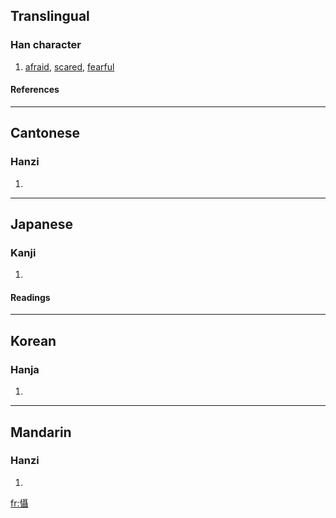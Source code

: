 {{see|慑}}

==Translingual==
===Han character===
{{Han char|rn=61|rad=心|as=18|sn=21|four=9104<sub>1</sub>|canj=心尸十十 (PSJJ)}}
# [[afraid]], [[scared]], [[fearful]]
====References====
{{Han ref|kx=0409.020|dkj=11498|dj=0751.070|hdz=42371.060|uh=61FE|ud=25086|bh=C4E0|bd=50400}}
----
==Cantonese==
===Hanzi===
{{yue-hanzi|jyut=|y=jip3, sip3}}
# {{defn|Cantonese}}
----
==Japanese==
===Kanji===
{{ja-kanji|grade=|rs=心18}}
# {{defn|Japanese}} 
====Readings====
{{ja-readings|on=[[しょう]] (shō)|kun=[[おそれる]] (osoreru)}}
----
==Korean==
===Hanja===
{{ko-hanja|hangeul=섭|eumhun=|rv=seop|mr=sŏp|y=sep}}
# {{defn|Korean}}
----
==Mandarin==
===Hanzi===
{{cmn-hanzi|sim=慑|pin=[[shè]] ([[she4]])|wg=she<sup>4</sup>}}
# {{defn|Mandarin}}

[[fr:懾]]